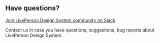
<Meta title="Docs/Have questions?" />

## Have questions?

[Join LivePerson Design System community on Slack](https://www.figma.com/exit?url=https%3A%2F%2Fnation.slack.com%2Farchives%2FC01V4E2MG3F&fuid=1001733391707456581)

Contact us in case you have questions, suggestions, bug reports about LivePerson Design System.
